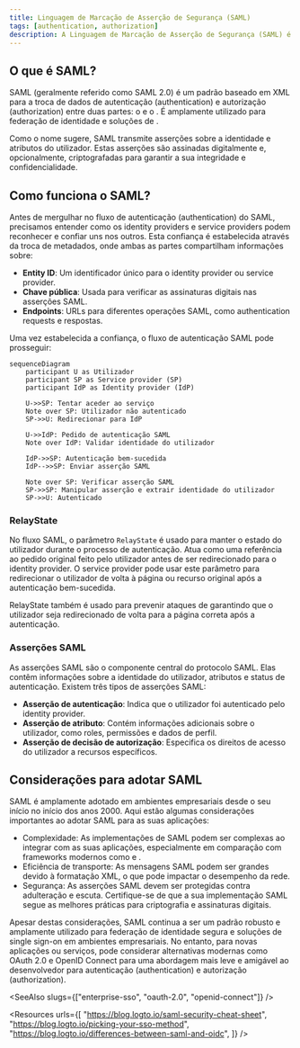 ```yaml
---
title: Linguagem de Marcação de Asserção de Segurança (SAML)
tags: [authentication, authorization]
description: A Linguagem de Marcação de Asserção de Segurança (SAML) é um padrão baseado em XML para a troca de dados de autenticação e autorização entre identity providers (fornecedores de identidade) e service providers (fornecedores de serviço).
---
```


## O que é SAML?

SAML (geralmente referido como SAML 2.0) é um padrão baseado em XML para a troca de dados de autenticação (authentication) e autorização (authorization) entre duas partes: o <Ref slug="identity-provider" /> e o <Ref slug="service-provider" />. É amplamente utilizado para federação de identidade e soluções de <Ref slug="enterprise-sso" />.

Como o nome sugere, SAML transmite asserções sobre a identidade e atributos do utilizador. Estas asserções são assinadas digitalmente e, opcionalmente, criptografadas para garantir a sua integridade e confidencialidade.

## Como funciona o SAML?

Antes de mergulhar no fluxo de autenticação (authentication) do SAML, precisamos entender como os identity providers e service providers podem reconhecer e confiar uns nos outros. Esta confiança é estabelecida através da troca de metadados, onde ambas as partes compartilham informações sobre:

- **Entity ID**: Um identificador único para o identity provider ou service provider.
- **Chave pública**: Usada para verificar as assinaturas digitais nas asserções SAML.
- **Endpoints**: URLs para diferentes operações SAML, como authentication requests e respostas.

Uma vez estabelecida a confiança, o fluxo de autenticação SAML pode prosseguir:

```mermaid
sequenceDiagram
    participant U as Utilizador
    participant SP as Service provider (SP)
    participant IdP as Identity provider (IdP)

    U->>SP: Tentar aceder ao serviço
    Note over SP: Utilizador não autenticado
    SP->>U: Redirecionar para IdP

    U->>IdP: Pedido de autenticação SAML
    Note over IdP: Validar identidade do utilizador

    IdP->>SP: Autenticação bem-sucedida
    IdP-->>SP: Enviar asserção SAML

    Note over SP: Verificar asserção SAML
    SP->>SP: Manipular asserção e extrair identidade do utilizador
    SP->>U: Autenticado
```

### RelayState

No fluxo SAML, o parâmetro `RelayState` é usado para manter o estado do utilizador durante o processo de autenticação. Atua como uma referência ao pedido original feito pelo utilizador antes de ser redirecionado para o identity provider. O service provider pode usar este parâmetro para redirecionar o utilizador de volta à página ou recurso original após a autenticação bem-sucedida.

RelayState também é usado para prevenir ataques de <Ref slug="csrf" /> garantindo que o utilizador seja redirecionado de volta para a página correta após a autenticação.

### Asserções SAML

As asserções SAML são o componente central do protocolo SAML. Elas contêm informações sobre a identidade do utilizador, atributos e status de autenticação. Existem três tipos de asserções SAML:

- **Asserção de autenticação**: Indica que o utilizador foi autenticado pelo identity provider.
- **Asserção de atributo**: Contém informações adicionais sobre o utilizador, como roles, permissões e dados de perfil.
- **Asserção de decisão de autorização**: Especifica os direitos de acesso do utilizador a recursos específicos.

## Considerações para adotar SAML

SAML é amplamente adotado em ambientes empresariais desde o seu início no início dos anos 2000. Aqui estão algumas considerações importantes ao adotar SAML para as suas aplicações:

- Complexidade: As implementações de SAML podem ser complexas ao integrar com as suas aplicações, especialmente em comparação com frameworks modernos como <Ref slug="oauth-2.0" /> e <Ref slug="openid-connect" />.
- Eficiência de transporte: As mensagens SAML podem ser grandes devido à formatação XML, o que pode impactar o desempenho da rede.
- Segurança: As asserções SAML devem ser protegidas contra adulteração e escuta. Certifique-se de que a sua implementação SAML segue as melhores práticas para criptografia e assinaturas digitais.

Apesar destas considerações, SAML continua a ser um padrão robusto e amplamente utilizado para federação de identidade segura e soluções de single sign-on em ambientes empresariais. No entanto, para novas aplicações ou serviços, pode considerar alternativas modernas como OAuth 2.0 e OpenID Connect para uma abordagem mais leve e amigável ao desenvolvedor para autenticação (authentication) e autorização (authorization).

<SeeAlso slugs={["enterprise-sso", "oauth-2.0", "openid-connect"]} />

<Resources
  urls={[
    "https://blog.logto.io/saml-security-cheat-sheet",
    "https://blog.logto.io/picking-your-sso-method",
    "https://blog.logto.io/differences-between-saml-and-oidc",
  ]}
/>